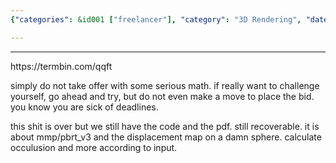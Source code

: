 ```yaml
---
{"categories": &id001 ["freelancer"], "category": "3D Rendering", "date": "2022-01-04 07:07:48", "description": "Shapeshifters is a project that employs MMP/PBRT_V3 and a displacement map on a sphere to calculate occlusion and other attributes, utilizing the input provided.", "tags": *id001, "title": "Shapeshifters"}

---
```


------

https://termbin.com/qqft

simply do not take offer with some serious math. if really want to challenge yourself, go ahead and try, but do not even make a move to place the bid. you know you are sick of deadlines.

this shit is over but we still have the code and the pdf. still recoverable. it is about mmp/pbrt_v3 and the displacement map on a damn sphere. calculate occulusion and more according to input.

